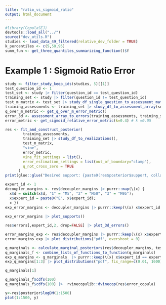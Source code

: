 ```yaml
---
title: "ratio_vs_sigmoid_ratio"
output: html_document
---
```


```r
#library(CopulaSEJ)
devtools::load_all("../")
source("dev_utils.R")
studies <- load_data_49_filtered(relative_dev_folder = TRUE)
k_percentiles <- c(5,50,95)
summ_fun <- get_three_quantiles_summarizing_function()$f
```
# Example 1 : Sigmoid Ratio Error
```r
study <- filter_study_keep_ids(studies, 5)[[1]]
test_question_id <- 1
test_set <- study |> filter(question_id == test_question_id)
training_set <- study |> filter(question_id != test_question_id)
test_m_matrix <- test_set |> study_df_single_question_to_assessment_matrix(summ_fun, k_percentiles)
training_assessments <- training_set |> study_df_to_assessment_array(summ_fun, k_percentiles)
q_over_m_metric <- get_q_over_m_error_metric()
error_3d <- assessment_array_to_errors(training_assessments, training_set |> study_df_to_realizations(), q_over_m_metric$f)
error_metric <- get_sigmoid_relative_error_metric(k=0.4) # k =0.05
```
```r
res <- fit_and_construct_posterior(
        training_assessments,
        training_set |> study_df_to_realizations(),
        test_m_matrix,
        "vine",
        error_metric,
        vine_fit_settings = list(),
        error_estimation_settings = list(out_of_boundary="clamp"),
        q_not_cross_zero = TRUE
      )
print(glue::glue("Desired support: {paste0(res$posterior$support, collapse=',')}"))

expert_id <- 1
decoupler_margins <- res$decoupler_margins |> purrr::map(\(x) {
  x$d = switch(x$d, "1" = "M5", "2" = "M50", "3" = "M95"); 
  x$expert_id = paste0("E", x$expert_id);
  x })
exp_error_margins <- decoupler_margins |> purrr::keep(\(x) x$expert_id == paste0("E", expert_id))
  
exp_error_margins |> plot_supports()
```
```r
res$errors[,expert_id,2, drop=FALSE] |> plot_3d_errors()
```
```r
error_margins_exp <- res$decoupler_margins |> purrr::keep(\(x) x$expert_id == expert_id && x$d==2) 
error_margins_exp |> plot_distributions("pdf", overshoot = 0)
```

```r
q_marginals <- calculate_marginal_posteriors(res$decoupler_margins, test_m_matrix, error_metric)
q_marginals_f <- combine_lists_of_functions_to_function(q_marginals)
exp_q_margins <- q_marginals  |> purrr::keep(\(x) x$expert_id == expert_id)
exp_q_margins[1:3] |> plot_distributions("pdf", fix_range=c(0.01, 1600))
```
```r
q_marginals[1]
```

```r
q_marginals_f$cdfs(100)
q_marginals_f$cdfs(100) |>  rvinecopulib::dvinecop(res$error_copula)
```

```r
y<-res$posterior$logDM(1:1500)
plot(1:1500, y)
```

